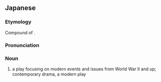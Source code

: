 ==Japanese==
{{ja-kanjitab|げん|だい|げき|yomi=o}}

===Etymology===
Compound of {{compound|現代|tr1=gendai|t1=modern|劇|tr2=geki|t2=play|lang=ja}}.

===Pronunciation===
{{ja-pron|げんだいげき|yomi=o}}

===Noun===
{{ja-noun|げんだいげき}}

# a play focusing on modern events and issues from World War II and up; contemporary drama, a modern play